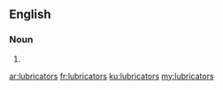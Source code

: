 ==English==

===Noun===
{{head|en}}

# {{plural of|lubricator}}

[[ar:lubricators]]
[[fr:lubricators]]
[[ku:lubricators]]
[[my:lubricators]]